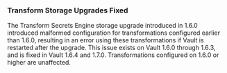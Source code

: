 ### Transform Storage Upgrades Fixed

The Transform Secrets Engine storage upgrade introduced in 1.6.0 introduced
malformed configuration for transformations configured earlier than 1.6.0,
resulting in an error using these transformations if Vault is restarted
after the upgrade.  This issue exists on Vault 1.6.0 through 1.6.3, and is fixed
in Vault 1.6.4 and 1.7.0. Transformations configured on 1.6.0 or higher are 
unaffected.
